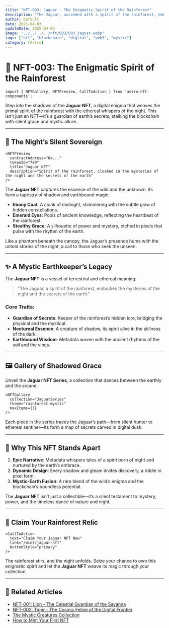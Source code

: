 ```yaml
---
title: "NFT-003: Jaguar - The Enigmatic Spirit of the Rainforest"
description: "The Jaguar, ascended with a spirit of the rainforest, embodies the mysteries of the night and the secrets of the earth."
author: default
date: 2025-04-03
updateDate: 2025-04-03
image: "../../../../nft/003/003_jaguar.webp"
tags: ["nft", "blockchain", "digital", "web3", "mystic"]
category: [Astro]
---
```


# 🐆 NFT-003: The Enigmatic Spirit of the Rainforest

```astro
import { NFTGallery, NFTPreview, CallToAction } from 'astro-nft-components';
```

Step into the shadows of the **Jaguar NFT**, a digital enigma that weaves the primal spirit of the rainforest with the ethereal whispers of the night. This isn’t just an NFT—it’s a guardian of earth’s secrets, stalking the blockchain with silent grace and mystic allure.

---

## 🌙 The Night’s Silent Sovereign

```astro
<NFTPreview
  contractAddress="0x..."
  tokenId="789"
  title="Jaguar NFT"
  description="Spirit of the rainforest, cloaked in the mysteries of the night and the secrets of the earth"
/>
```

The **Jaguar NFT** captures the essence of the wild and the unknown, its form a tapestry of shadow and earthbound magic:

- **Ebony Coat**: A cloak of midnight, shimmering with the subtle glow of hidden constellations.
- **Emerald Eyes**: Pools of ancient knowledge, reflecting the heartbeat of the rainforest.
- **Stealthy Grace**: A silhouette of power and mystery, etched in pixels that pulse with the rhythm of the earth.

Like a phantom beneath the canopy, the Jaguar’s presence hums with the untold stories of the night, a call to those who seek the unseen.

---

## ✨ A Mystic Earthkeeper’s Legacy

The **Jaguar NFT** is a vessel of terrestrial and ethereal meaning:

> "The Jaguar, a spirit of the rainforest, embodies the mysteries of the night and the secrets of the earth."

### Core Traits:

- **Guardian of Secrets**: Keeper of the rainforest’s hidden lore, bridging the physical and the mystical.
- **Nocturnal Essence**: A creature of shadow, its spirit alive in the stillness of the dark.
- **Earthbound Wisdom**: Metadata woven with the ancient rhythms of the soil and the vines.

---

## 🖼️ Gallery of Shadowed Grace

Unveil the **Jaguar NFT Series**, a collection that dances between the earthly and the arcane:

```astro
<NFTGallery
  collection="JaguarSeries"
  theme="rainforest-mystic"
  maxItems={3}
/>
```

Each piece in the series traces the Jaguar’s path—from silent hunter to ethereal sentinel—its form a map of secrets carved in digital dusk.

---

## 🌌 Why This NFT Stands Apart

1. **Epic Narrative**: Metadata whispers tales of a spirit born of night and nurtured by the earth’s embrace.
2. **Dynamic Design**: Every shadow and gleam invites discovery, a riddle in pixel form.
3. **Mystic-Earth Fusion**: A rare blend of the wild’s enigma and the blockchain’s boundless potential.

The **Jaguar NFT** isn’t just a collectible—it’s a silent testament to mystery, power, and the timeless dance of nature and night.

---

## 🐆 Claim Your Rainforest Relic

```astro
<CallToAction
  text="Claim Your Jaguar NFT Now"
  link="/mint/jaguar-nft"
  buttonStyle="primary"
/>
```

The rainforest stirs, and the night unfolds. Seize your chance to own this enigmatic spirit and let the **Jaguar NFT** weave its magic through your collection.

---

## 🔗 Related Articles

- [NFT-001: Lion - The Celestial Guardian of the Savanna](../nft-001-lion)
- [NFT-002: Tiger - The Cosmic Feline of the Digital Frontier](../nft-002-tiger)
- [The Mystic Creatures Collection](../mystic-creatures)
- [How to Mint Your First NFT](../mint-guide)
